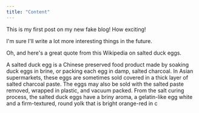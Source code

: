 ```yaml
---
title: "Content"
---
```


This is my first post on my new fake blog! How exciting!

I'm sure I'll write a lot more interesting things in the future.

Oh, and here's a great quote from this Wikipedia on salted duck eggs.

A salted duck egg is a Chinese preserved food product made by soaking duck eggs in brine, or packing each egg in damp, salted charcoal. In Asian supermarkets, these eggs are sometimes sold covered in a thick layer of salted charcoal paste. The eggs may also be sold with the salted paste removed, wrapped in plastic, and vacuum packed. From the salt curing process, the salted duck eggs have a briny aroma, a gelatin-like egg white and a firm-textured, round yolk that is bright orange-red in c
